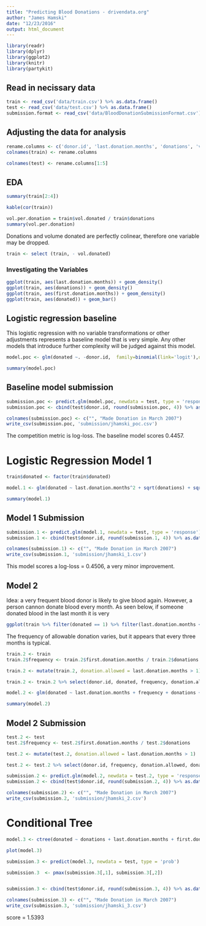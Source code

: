 ```yaml
---
title: "Predicting Blood Donations - drivendata.org"
author: "James Hamski"
date: "12/23/2016"
output: html_document
---
```


```r
library(readr)
library(dplyr)
library(ggplot2)
library(knitr)
library(partykit)
```

## Read in necissary data
```r
train <- read_csv('data/train.csv') %>% as.data.frame()
test <- read_csv('data/test.csv') %>% as.data.frame()
submission.format <- read_csv('data/BloodDonationSubmissionFormat.csv')
```

## Adjusting the data for analysis
```r
rename.columns <- c('donor.id', 'last.donation.months', 'donations', 'vol.donated', 'first.donation.months', 'donated')
colnames(train) <- rename.columns

colnames(test) <- rename.columns[1:5]
```

## EDA
```r
summary(train[2:4])
```


```r
kable(cor(train))
```

```r
vol.per.donation = train$vol.donated / train$donations
summary(vol.per.donation)
```
Donations and volume donated are perfectly colinear, therefore one variable may be dropped. 

```r
train <- select (train, - vol.donated)
```

### Investigating the Variables
```r
ggplot(train, aes(last.donation.months)) + geom_density()
ggplot(train, aes(donations)) + geom_density()
ggplot(train, aes(first.donation.months)) + geom_density()
ggplot(train, aes(donated)) + geom_bar()
```



## Logistic regression baseline

This logistic regression with no variable transformations or other adjustments represents a baseline model that is very simple. Any other models that introduce further complexity will be judged against this model. 
```r
model.poc <- glm(donated ~. -donor.id,  family=binomial(link='logit'),data=train)

summary(model.poc)
```

## Baseline model submission
```r
submission.poc <- predict.glm(model.poc, newdata = test, type = 'response')
submission.poc <- cbind(test$donor.id, round(submission.poc, 4)) %>% as.data.frame()

colnames(submission.poc) <- c("", "Made Donation in March 2007")
write_csv(submission.poc, 'submission/jhamski_poc.csv')
```

The competition metric is log-loss. The baseline model scores 0.4457. 


# Logistic Regression Model 1

```r
train$donated <- factor(train$donated)
```


```r
model.1 <- glm(donated ~ last.donation.months^2 + sqrt(donations) + sqrt(first.donation.months), family=binomial(link='logit'), data=train)

summary(model.1)
```

## Model 1 Submission
```r
submission.1 <- predict.glm(model.1, newdata = test, type = 'response')
submission.1 <- cbind(test$donor.id, round(submission.1, 4)) %>% as.data.frame()

colnames(submission.1) <- c("", "Made Donation in March 2007")
write_csv(submission.1, 'submission/jhamski_1.csv')
```

This model scores a log-loss = 0.4506, a very minor improvement. 


## Model 2

Idea: a very frequent blood donor is likely to give blood again. However, a person cannon donate blood every month. As seen below, if someone donated blood in the last month it is very 

```r
ggplot(train %>% filter(donated == 1) %>% filter(last.donation.months < 8), aes(last.donation.months)) + geom_density()
```


The frequency of allowable donation varies, but it appears that every three months is typical. 



```r
train.2 <- train 
train.2$frequency <- train.2$first.donation.months / train.2$donations

train.2 <- mutate(train.2, donation.allowed = last.donation.months > 1)

train.2 <- train.2 %>% select(donor.id, donated, frequency, donation.allowed, donations, last.donation.months, first.donation.months)
```



```r
model.2 <- glm(donated ~ last.donation.months + frequency + donations + first.donation.months, family=binomial(link='logit'), data=train.2)

summary(model.2)
```

## Model 2 Submission
```r
test.2 <- test
test.2$frequency <- test.2$first.donation.months / test.2$donations

test.2 <- mutate(test.2, donation.allowed = last.donation.months > 1)

test.2 <- test.2 %>% select(donor.id, frequency, donation.allowed, donations, last.donation.months, first.donation.months)
```


```r
submission.2 <- predict.glm(model.2, newdata = test.2, type = 'response')
submission.2 <- cbind(test$donor.id, round(submission.2, 4)) %>% as.data.frame()

colnames(submission.2) <- c("", "Made Donation in March 2007")
write_csv(submission.2, 'submission/jhamski_2.csv')
```


# Conditional Tree

```r
model.3 <- ctree(donated ~ donations + last.donation.months + first.donation.months, data = train)

plot(model.3)
```

```r
submission.3 <- predict(model.3, newdata = test, type = 'prob')

submission.3  <- pmax(submission.3[,1], submission.3[,2])


submission.3 <- cbind(test$donor.id, round(submission.3, 4)) %>% as.data.frame()

colnames(submission.3) <- c("", "Made Donation in March 2007")
write_csv(submission.3, 'submission/jhamski_3.csv')
```

score = 1.5393